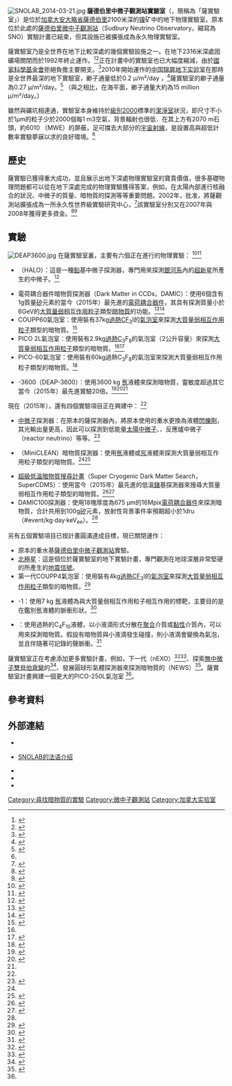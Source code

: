 [[File:SNOLAB_2014-03-21.jpg|thumb]]
'''薩德伯里中微子觀測站實驗室'''（{{lang|en|'''SNOLAB'''}}，簡稱為「薩實驗室」）是位於[[加拿大|加拿大]][[安大略省|安大略省]][[大薩德伯里|薩德伯里]]2100米深的[[镍|镍]]矿中的地下物理實驗室。原本位於此處的[[薩德伯里微中子觀測站|薩德伯里微中子觀測站]]（Sudbury Neutrino Observatory，縮寫為SNO）實驗計畫已結束，但其設施已被擴張成為永久物理實驗室。

薩實驗室乃是全世界在地下比較深處的幾個實驗設施之一。在地下2316米深處{{le|果拉爾金礦的粒子實驗|Particle experiments at Kolar Gold Fields}}因礦場關閉而於1992年終止運作。<ref>{{cite journal|title=Status of India-based Neutrino Observatory (INO)|author=Naba K. Mondal|url=http://www.imsc.res.in/~ino/OpenReports/Insa/naba.pdf|date=January 2004|journal=Proc Indian Natn Sci Acad|accessdate=2007-08-28|issue=1|volume=70|pages=71–77|archive-date=2013-07-09|archive-url=https://web.archive.org/web/20130709173407/http://www.imsc.res.in/~ino/OpenReports/Insa/naba.pdf|dead-url=no}}</ref><ref>{{cite journal|title=The Kolar Gold Fields Neutrino Experiment. II. Atmospheric Muons at a Depth of 7000 hg cm-2 (Kolar)|author=M. R. Krishnaswamy et al.|date=6 July 1971|journal=Proceedings of the Royal Society of London. Series A, Mathematical and Physical Sciences|issue=1555|volume=323|pages=511-522|jstor=78071}}</ref>正在計畫中的{{le|DUSEL|Sanford Underground Research Facility}}實驗室也已大幅度縮減，由於[[國家科學基金會|國家科學基金會]]拒絕負擔主要開支。<ref>{{Cite web|title=DUSEL no more|url=https://www.bhpioneer.com/local_news/dusel-no-more/article_5c46ec6e-af25-11e0-aeb5-001cc4c03286.html|access-date=2022-04-21|last=Pioneer|first=Wendy Pitlick Black Hills|work=Black Hills Pioneer|language=en|quote=Lesko said the scaled back plans boil down to just one underground research campus. Originally, lab officials planned to build a major surface campus, a science campus 4,850 feet underground that included two lab modules, and a smaller lab module campus 7,400 feet underground. The Sanford Underground Research Facility, Lesko said, focuses on building just one campus at the 4,850-foot level that will host experiments in dark matter, double beta decay, and long baseline neutrino research.}}</ref>2010年開始運作的[[中国锦屏地下实验室|中国锦屏地下实验室]]在那時是全世界最深的地下實驗室，緲子通量低於0.2 μ/m²/day ，<ref name="JinPing">{{Cite journal|title=Measurement of cosmic ray flux in the China JinPing underground laboratory|url=https://iopscience.iop.org/article/10.1088/1674-1137/37/8/086001|last=Wu|first=Yu-Cheng|last2=Hao|first2=Xi-Qing|date=2013-08|journal=Chinese Physics C|issue=8|doi=10.1088/1674-1137/37/8/086001|volume=37|pages=086001|issn=1674-1137|arxiv=1305.0899|bibcode=2013ChPhC..37h6001W|last3=Yue|first3=Qian|last4=Li|first4=Yuan-Jing|last5=Cheng|first5=Jian-Ping|last6=Kang|first6=Ke-Jun|last7=Chen|first7=Yun-Hua|last8=Li|first8=Jin|last9=Li|first9=Jian-Min}}</ref>薩實驗室的緲子通量為0.27 μ/m²/day。<ref name="handbook">{{Citation|title=SNOLAB User’s Handbook Rev. 2|page=13|url=http://snolab2008.snolab.ca/snolab_users_handbook_rev02.pdf|date=2006-06-26|accessdate=2013-02-01}}</ref> （與之相比，在海平面，緲子通量大約為15 million μ/m²/day。)

雖然與礦坑相連通，實驗室本身維持於[[潔淨室|級別2000]]標準的[[潔淨室|潔淨室]]狀況，即尺寸不小於1μm的粒子少於2000個每1 m3空氣，背景輻射也很低．在其上方有2070 m石頭，約6010 {{le|米水當量|meter water equivalent}}（MWE）的屏蔽，足可擋去大部分的[[宇宙射線|宇宙射線]]，是設置高{{le|靈敏度 (電子設備)|sensitivity (electronics)|靈敏度}}與超低計數率實驗夢寐以求的良好環境。<ref name="handbook" />

== 歷史 ==

薩實驗已獲得重大成功，並且展示出地下深處物理實驗室的寶貴價值，很多基礎物理問題都可以從在地下深處完成的物理實驗獲得答案，例如，在太陽內部進行核融合的狀況、中微子的質量、暗物質的探測等等重要問題。2002年，{{le|加拿大創新基金會|Canada Foundation  for Innovation}}批准，將薩觀測站擴張成為一所永久性世界級實驗研究中心，<ref>{{cite press release|title=Canada selects 9 projects to lead in international research|url=http://www.innovation.ca/en/AboutUs/News/Canadaselects9projectsleadininternationalresearch|publisher=Canada Foundation for Innovation|date=2002-06-20|accessdate=2007-09-21}}</ref>該實驗室分別又在2007年與2008年獲得更多資金。<ref>{{cite press release|title=Province Supports Expansion of World's Deepest Lab Administered by Carleton University|url=http://newsroom.carleton.ca/2007/08/21/province-supports-expansion-of-worlds-deepest-lab-administered-by-carleton-university/|publisher=Carleton University|date=2007-08-21|accessdate=2007-09-21|archive-url=https://web.archive.org/web/20120818084234/http://newsroom.carleton.ca/2007/08/21/province-supports-expansion-of-worlds-deepest-lab-administered-by-carleton-university/|archive-date=2012-08-18|dead-url=yes}}</ref><ref>{{cite press release|title=New Funding will Support Underground Lab Operations as SNOLAB nears Completion|url=https://www.snolab.ca/sites/default/files/SnolabNewsRelease-2008-01-22.pdf|publisher=SNOLAB|date=2008-01-18|accessdate=2008-02-26}}</ref>

== 實驗 ==
[[File:DEAP3600.jpg|thumb]]
在薩實驗室裏，主要有六個正在進行的物理實驗： <ref name="current_ex">{{Cite web|title=Experiments|url=https://www.snolab.ca/science/experiments/|access-date=2022-04-21|work=SNOLAB|language=en-US}}</ref><ref name="andes2014">{{Cite conference|url=http://andeslab.org/workshop4/talks/Noble-ANDES2014.pdf|title=Dark Matter Physics at SNOLAB and Future Prospects|first=Tony|last=Noble|date=2014-01-31|conference=Fourth International Workshop for the Design of the ANDES Underground Laboratory|conference-url=http://andeslab.org/workshop4/}}</ref>{{Rp|2}}
*{{le|氦與鉛觀測站|Helium and Lead Observatory}}（HALO）：這是一種[[鉛|鉛]]基中微子探測器，專門用來探測[[銀河系|銀河系]]內的[[超新星|超新星]]所產生的中微子。<ref>{{cite web|title=Home Page|url=http://www.snolab.ca/halo/|publisher=Helium and Lead Observatory}}</ref>
*電荷耦合器件暗物質探測器（Dark Matter in CCDs，DAMIC）：使用6個含有1g質量[[矽|矽]]元素的當今（2015年）最先進的[[電荷耦合器件|電荷耦合器件]]，其具有探測質量小於6GeV的[[大質量弱相互作用粒子|大質量弱相互作用粒子]]類型[[暗物質|暗物質]]的功能。<ref>{{Cite web|url=http://www.snolab.ca/news/2012-12-10-damic-now-running-snolab|title=DAMIC now running at SNOLAB|date=2012-12-10|accessdate=2013-05-13}}</ref><ref name="Chavarria">{{Cite journal|title=DAMIC at SNOLAB|url=https://iopscience.iop.org/article/10.1088/1742-6596/1342/1/012057|last=Chavarria|first=A. E.|date=2020-01-01|journal=Journal of Physics: Conference Series|issue=1|doi=10.1088/1742-6596/1342/1/012057|volume=1342|pages=012057|issn=1742-6588|arxiv=1407.0347}}</ref>
*COUPP60氣泡室：使用裝有37kg[[過熱|過熱]]CF<sub>3</sub>I的[[氣泡室|氣泡室]]來探測[[大質量弱相互作用粒子|大質量弱相互作用粒子]]類型的暗物質。<ref>{{Cite web|url=http://www.snolab.ca/news/2013-05-03-coupp-60-and-running-snolab|title=COUPP-60 Up and Running at SNOLAB|date=2013-05-03|accessdate=2013-05-13}}</ref>
*PICO 2L氣泡室：使用裝有2.9kg[[過熱|過熱]]C<sub>3</sub>F<sub>8</sub>的氣泡室（2公升容量）來探測[[大質量弱相互作用粒子|大質量弱相互作用粒子]]類型的暗物質。<ref name="andes2014" />{{Rp|41}}<ref>{{cite web|title=PICO-2L now running at SNOLAB!|url=https://www.snolab.ca/news/2013-11-04-pico-2l-now-running-snolab|date=2013-11-04}}</ref>
*PICO-60氣泡室：使用裝有60kg過熱C<sub>3</sub>F<sub>8</sub>的氣泡室來探測大質量弱相互作用粒子類型的暗物質。<ref>{{Cite web|title=PICO experiment: PICO 60|url=http://www.picoexperiment.com/pico60.php|accessdate=2015-08-17}}</ref>
*{{le|氬元素暗物質探測器|DEAP}}-3600（DEAP-3600）：使用3600 kg [[氬|氬]]液體來探測暗物質，靈敏度超過其它當今（2015年）最先進實驗20倍。<ref>{{Cite news|title=Biggest dark matter detector lies in wait for antisocial WIMPs|url=http://www.newscientist.com/article/mg22630184.300-biggest-dark-matter-detector-lies-in-wait-for-antisocial-wimps.html|first=Louisa|last=Field|date=23 April 2015|journal=New Scientist|issue=3108|quote=At the end of April, it will join other underground detectors worldwide in the race to find dark matter.}}</ref><ref>{{Cite web|url=http://indico.cern.ch/contributionDisplay.py?contribId=54&sessionId=11&confId=214998|contribution=The DEAP-3600 Dark Matter Experiment|page=3|title=IOP 2013: High Energy and Astrop Particle Physics|publisher=Institute of Physics|first=Joseph|last=Walding|date=2013-04-10|accessdate=2013-05-19}}</ref><ref name="andes2014" />{{Rp|14,21}}

現在（2015年），還有四個實驗項目正在興建中： <ref name="current_ex" />
*{{le|SNO+|SNO+}}[[中微子|中微子]]探測器：在原本的薩探測器內，將原本使用的重水更換為液體[[閃爍體探測器|閃爍劑]]，其光輸出量更高，因此可以探測到低能量[[太陽中微子|太陽中微子]]、{{le|地球中微子|geoneutrino}}、反應爐中微子（reactor neutrino）等等。<ref>{{cite web|title=SNO+|url=http://www.snolab.ca/science/experiments/snoplus|publisher=SNOLAB}}</ref>
*{{le|迷你惰氣基低溫低能量天文物理學|Cryogenic Low-Energy Astrophysics with Neon}}（MiniCLEAN）暗物質探測器：使用[[氬|氬]]液體或[[氖|氖]]液體來探測大質量弱相互作用粒子類型的暗物質。<ref name="andes2014" />{{Rp|24–32}}<ref>{{Cite journal|title=Update on the MiniCLEAN Dark Matter Experiment|url=https://linkinghub.elsevier.com/retrieve/pii/S1875389214006373|last=Rielage|first=K.|last2=Akashi-Ronquest|first2=M.|date=2015|journal=Physics Procedia|doi=10.1016/j.phpro.2014.12.024|volume=61|pages=144–152|language=en|arxiv=1403.4842|last3=Bodmer|first3=M.|last4=Bourque|first4=R.|last5=Buck|first5=B.|last6=Butcher|first6=A.|last7=Caldwell|first7=T.|last8=Chen|first8=Y.|last9=Coakley|first9=K.}}</ref>
* [[低溫暗物質搜尋計畫|超級低溫暗物質搜尋計畫]]（Super Cryogenic Dark Matter Search，SuperCDMS）：使用當今（2015年）最先進的低溫[[鍺|鍺]]基探測器來搜尋大質量弱相互作用粒子類型的暗物質。<ref>{{cite press release|url=http://www.snolab.ca/news/2014-07-18-second-generation-dark-matter-experiment-coming-snolab|title=Second generation dark matter experiment coming to SNOLAB|date=2014-07-18|accessdate=2014-09-18|publisher=SNOLAB}}</ref><ref>{{cite web|title=SLAC Summer Institute 2012|url=http://www-conf.slac.stanford.edu/ssi/2012/Presentations/Saab.pdf|contribution=The SuperCDMS Dark Matter Search|first=Tarek|last=Saab|date=2012-08-01|publisher=SLAC National Accelerator Laboratory|accessdate=2012-11-28}}</ref>
*DAMIC100探測器：使用18塊厚度為675 μm的16Mpix[[電荷耦合器件|電荷耦合器件]]來探測暗物質，合計共用到100g[[矽|矽]]元素，放射性背景事件率預期超小於1dru（#event/kg·day·keV<sub>ee</sub>）。<ref name="Chavarria" />

另有五個實驗項目已按計畫圓滿達成目標，現已關閉運作： 
*原本的重水基[[薩德伯里中微子觀測站|薩德伯里中微子觀測站]]實驗。
*[[北極星|北極星]]：這是個位於薩實驗室的地下實驗計畫，專門觀測在地球深層非常堅硬的{{le|硬岩|Underground mining (hard rock)}}所產生的[[地震學|地震信號]]。
*第一代COUPP4氣泡室：使用裝有4kg[[過熱|過熱]]CF<sub>3</sub>I的[[氣泡室|氣泡室]]來探測[[大質量弱相互作用粒子|大質量弱相互作用粒子]]類型的暗物質。<ref>{{Cite journal|title=First dark matter search results from a 4-kg CF 3 I bubble chamber operated in a deep underground site|url=https://link.aps.org/doi/10.1103/PhysRevD.86.052001|last=Behnke|first=E.|last2=Behnke|first2=J.|date=2012-09-05|journal=Physical Review D|issue=5|doi=10.1103/PhysRevD.86.052001|volume=86|pages=052001|language=en|issn=1550-7998|arxiv=1204.3094|bibcode=2012PhRvD..86e2001B|id=FERMILAB-PUB-12-098-AD-AE-CD-E-PPD|last3=Brice|first3=S. J.|last4=Broemmelsiek|first4=D.|last5=Collar|first5=J. I.|last6=Conner|first6=A.|last7=Cooper|first7=P. S.|last8=Crisler|first8=M.|last9=Dahl|first9=C. E.}}</ref>
*{{le|氬元素暗物質探測器|DEAP}}-1：使用7 kg [[氬|氬]]液體為與大質量弱相互作用粒子相互作用的標靶，主要目的是在鑑別氬液體的脈衝形狀。<ref>{{cite web|title=Dark matter Experiment with Argon and Pulse-shape discrimination|url=http://www.snolab.ca/deap1/index.html|publisher=DEAP-1}}</ref>
*{{le|加拿大探索超對稱物體計畫|PICASSO (dark matter)}}：使用過熱的C<sub>4</sub>F<sub>10</sub>液體，以小液滴形式分散在[[聚合物|聚合]]介質或[[黏性|黏性]]介質內，可以用來探測暗物質。假設有暗物質與小液滴發生碰撞，則小液滴會變換為氣泡，並且伴隨著可記錄的聲脈衝。<ref>{{Cite conference|first=Nigel|last=Smith|title=Advanced Instrumentation Techniques in SNOLAB|date=17 June 2015|url=https://indico.cern.ch/event/355942/session/231/contribution/793/attachments/707040/970666/2015_CAP_SNOLAB_Instrumentation.pdf|conference=2015 Canadian Association of Physicists Congress|conference-url=http://www.cap.ca/en/congress/2015}}</ref>{{Rp|3}}

薩實驗室正在考慮添加更多實驗計畫，例如，下一代{{le|冨集氙觀測站|Enriched Xenon Observatory}}（nEXO）<ref>{{Cite conference|title=The SNOLAB Science Programme|date=12 September 2013|last=Sinclair|first=David|url=https://conferences.lbl.gov/event/36/session/35/contribution/216/material/slides/0.pdf|conference=13th International Conference on Topics in Astroparticle and Underground Physics|7=|location=Asilomar, California|accessdate=2014-11-21|archive-url=https://web.archive.org/web/20161224033759/https://conferences.lbl.gov/event/36/session/35/contribution/216/material/slides/0.pdf|archive-date=2016-12-24|dead-url=yes}}</ref><ref>{{Cite conference|title=Searching for neutrino-less double beta decay with EXO-200 and nEXO|url=http://www.ba.infn.it/~now/now2014/web-content/TALKS/aMon/Par1/NOW_POCAR.pdf|first=Andrea|last=Pocar|date=8 September 2014|conference=Neutrino Oscillation Workshop|conference-url=http://www.ba.infn.it/~now/now2014/|location=Otranto|accessdate=2015-01-10}}</ref>{{Rp|16}}、探索[[雙β衰變#無中微子雙β衰變|無中微子雙貝他衰變]]的{{le|眼鏡蛇實驗|COBRA experiment}}<ref name="Asilomar2013">{{Citation|contribution-url=https://commons.lbl.gov/download/attachments/95551642/NigelSmith_CJPL%20Workshop_SNOLAB.pdf|contribution=Infrastructure Development for underground labs—SNOLAB experience|first=Nigel J.T.|last=Smith|title=13th International Conference on Topics in Astroparticle and Underground Physics|location=Asilomar, California|date=2013-09-08}}</ref>{{Rp|27}}、發展圓球形氣體探測器來探測暗物質的{{le|新圓球實驗|New Experiments With Spheres}}（NEWS）<ref>{{Cite web|title=NEWS: New Experiments With Spheres|url=https://www.snolab.ca/news-projects/|accessdate=2015-08-16}}</ref>。薩實驗室計畫興建一個更大的PICO-250L氣泡室 <ref name="andes2014" />{{Rp|44}}。

==參考資料==
{{reflist|2}}

==外部連結==
* {{En}}{{官方網站|2=薩實驗室網站}}
* {{Fr}}[https://web.archive.org/web/20110715024429/http://snolabtour.over-blog.com/ SNOLAB的法语介绍]
* {{En}}{{cite episode|title=Experiment Cave|url=http://www.pbs.org/kcet/wiredscience/story/49-experiment_cave.html|series=WIRED Science|serieslink=WIRED Science|network=PBS|airdate=2007-10-24|number=104}}
* {{Cite web|title=Voyage to SNOLAB|url=https://www.symmetrymagazine.org/article/november-2012/voyage-to-snolab|access-date=2022-04-21|last=Jepsen|first=Kathryn|work=symmetry magazine|language=en}}
* {{Cite news|title=Going deep underground in Canada in search of dark matter|url=https://www.theglobeandmail.com/technology/science/going-deep-underground-in-canada-in-search-of-dark-matter/article17620674/|newspaper=[[环球邮报|The Globe and Mail]]|date=2014-03-22|language=en-CA|first=Ivan|last=Semeniuk}}

{{暗物質}}

{{coord|46|28.3|N|81|11.2|W|dim:100_type:landmark_region:CA-ON|display=title|name=SNOLAB surface building}}

{{DEFAULTSORT:S}}
[[Category:尋找暗物質的實驗|Category:尋找暗物質的實驗]]
[[Category:微中子觀測站|Category:微中子觀測站]]
[[Category:加拿大实验室|Category:加拿大实验室]]